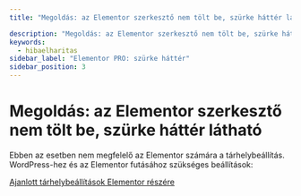 ```yaml
---
title: "Megoldás: az Elementor szerkesztő nem tölt be, szürke háttér látható"

description: "Megoldás: az Elementor szerkesztő nem tölt be, szürke háttér látható"
keywords:
  - hibaelharitas
sidebar_label: "Elementor PRO: szürke háttér"
sidebar_position: 3
---
```



# <FontAwesomeIcon icon="fa-duotone fa-database text-primary" /> Megoldás: az Elementor szerkesztő nem tölt be, szürke háttér látható

Ebben az esetben nem megfelelő az Elementor számára a tárhelybeállítás. WordPress-hez és az Elementor futásához szükséges beállítások:

[Ajanlott tárhelybeállítások Elementor részére](/docs/tudasbazis/szerver-tarhely/ajanlott-tarhelybeallitasok/elementor)
